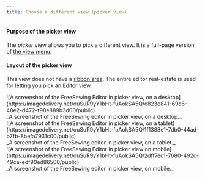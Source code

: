 ```yaml
---
title: Choose a different view (picker view)
---
```


#### Purpose of the picker view

The _picker_ view allows you to pick a different view.
It is a full-page version of [the view menu](#view-menu).

#### Layout of the picker view

This view does not have a [ribbon area](#areas). The entire editor real-estate
is used for letting you pick an Editor view.

<Tabs>
  <TabItem value="desktop" label="On Desktop">
    ![A screenshot of the FreeSewing Editor in picker view, on a
    desktop](https://imagedelivery.net/ouSuR9yY1bHt-fuAokSA5Q/e823e841-69c6-48e2-d472-f98e889b3d00/public)
    <div className="tw:text-center">
      _A screenshot of the FreeSewing editor in picker view, on a desktop._
    </div>
  </TabItem>
  <TabItem value="tablet" label="On Tablet">
    ![A screenshot of the FreeSewing Editor in picker view, on a
    tablet](https://imagedelivery.net/ouSuR9yY1bHt-fuAokSA5Q/1f1388e1-7db0-44ad-b7fb-8befa7931c00/public)
    <div className="tw:text-center">
      _A screenshot of the FreeSewing editor in picker view, on a tablet._
    </div>
  </TabItem>
  <TabItem value="mobile" label="On Mobile">
    ![A screenshot of the FreeSewing Editor in picker view on
    mobile](https://imagedelivery.net/ouSuR9yY1bHt-fuAokSA5Q/2dff7ec1-7680-492c-49ce-edf90ed86500/public)
    <div className="tw:text-center">
      _A screenshot of the FreeSewing editor in picker view, on mobile._
    </div>
  </TabItem>
</Tabs>
